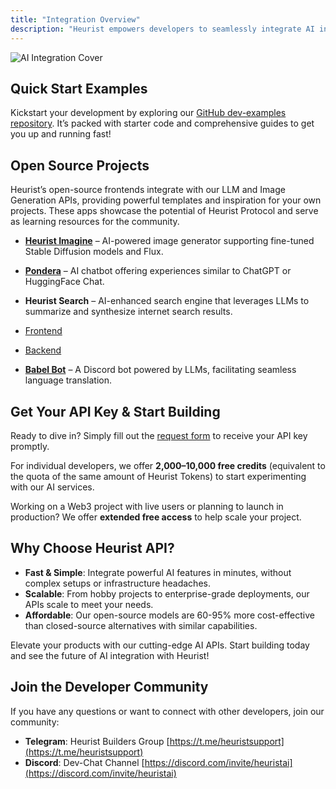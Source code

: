 ```yaml
---
title: "Integration Overview"
description: "Heurist empowers developers to seamlessly integrate AI into applications with minimal setup. Forget about managing GPUs or CUDA drivers — our API/SDK abstracts the complexities, enabling you to focus on creating exceptional solutions."
---
```


![AI Integration Cover]( /images/dev-guide/cover-img-integration.jpg )

## Quick Start Examples

Kickstart your development by exploring our [GitHub dev-examples repository](https://github.com/heurist-network/dev-examples). It’s packed with starter code and comprehensive guides to get you up and running fast!

## Open Source Projects

Heurist’s open-source frontends integrate with our LLM and Image Generation APIs, providing powerful templates and inspiration for your own projects. These apps showcase the potential of Heurist Protocol and serve as learning resources for the community.

-  [**Heurist Imagine**](https://github.com/heurist-network/imagine) – AI-powered image generator supporting fine-tuned Stable Diffusion models and Flux.
-  [**Pondera**](https://github.com/heurist-network/pondera) – AI chatbot offering experiences similar to ChatGPT or HuggingFace Chat.
-  **Heurist Search** – AI-enhanced search engine that leverages LLMs to summarize and synthesize internet search results.

  - [Frontend](https://github.com/heurist-network/gpt-search-web)
  - [Backend](https://github.com/heurist-network/search_with_lepton)

-  [**Babel Bot**](https://github.com/heurist-network/babel-discord-bot) – A Discord bot powered by LLMs, facilitating seamless language translation.

## Get Your API Key & Start Building

Ready to dive in? Simply fill out the [request form](https://dev-api-form.heurist.ai/) to receive your API key promptly.

For individual developers, we offer **2,000–10,000 free credits** (equivalent to the quota of the same amount of Heurist Tokens) to start experimenting with our AI services.

Working on a Web3 project with live users or planning to launch in production? We offer **extended free access** to help scale your project.

## Why Choose Heurist API?

- **Fast & Simple**: Integrate powerful AI features in minutes, without complex setups or infrastructure headaches.
- **Scalable**: From hobby projects to enterprise-grade deployments, our APIs scale to meet your needs.
- **Affordable**: Our open-source models are 60-95% more cost-effective than closed-source alternatives with similar capabilities.

Elevate your products with our cutting-edge AI APIs. Start building today and see the future of AI integration with Heurist!

##  Join the Developer Community

If you have any questions or want to connect with other developers, join our community:

- **Telegram**: Heurist Builders Group [https://t.me/heuristsupport](https://t.me/heuristsupport)
- **Discord**: Dev-Chat Channel [https://discord.com/invite/heuristai](https://discord.com/invite/heuristai)
